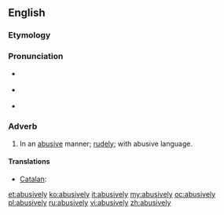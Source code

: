 ==English==

===Etymology===
{{suffix|abusive|ly}}

===Pronunciation===
* {{a|UK}} {{IPA|/ə.ˈbjuː.sɪv.li/}}
* {{a|US}} {{IPA|/ə.ˈbju.sɪv.li/}}
* {{audio|en-us-abusively.ogg|Audio (US)}}

===Adverb===
{{en-adv}}

# In an [[abusive]] manner; [[rudely]]; with abusive language.

====Translations====
{{trans-top|in an abusive manner}}
* [[Catalan]]: {{t|ca|abusivament}}
{{trans-mid}}
{{trans-bottom}}

[[et:abusively]]
[[ko:abusively]]
[[it:abusively]]
[[my:abusively]]
[[oc:abusively]]
[[pl:abusively]]
[[ru:abusively]]
[[vi:abusively]]
[[zh:abusively]]